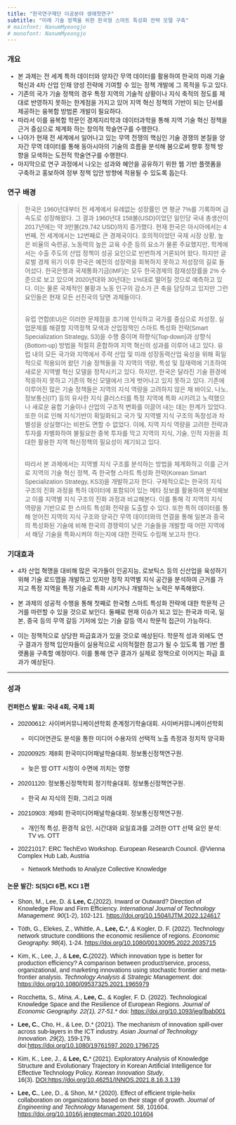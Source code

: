 ```yaml
---
title: "한국연구재단 이공분야 생애첫연구"
subtitle: "미래 기술 정책을 위한 한국형 스마트 특성화 전략 모델 구축"
# mainfont: NanumMyeongjo
# monofont: NanumMyeongjo
---
```


::: {.my-section style="font-family: \"NanumMyeongjo\", sans-serif;"}
### 개요

-   본 과제는 전 세계 특허 데이터와 양자간 무역 데이터를 활용하여 한국의 미래 기술 혁신과 4차 산업 인재 양성 전략에 기여할 수 있는 정책 개발에 그 목적을 두고 있다.
-   기존의 국가 기술 정책의 경우 특정 지역의 기술적 상황이나 지식 축적의 정도를 제대로 반영하지 못하는 한계점을 가지고 있어 지역 혁신 정책의 기반이 되는 단서를 제공하는 융복합 방법론 개발이 필요하다.
-   따라서 이를 융복합 학문인 경제지리학과 데이터과학을 통해 지역 기술 혁신 정책을 근거 중심으로 체계화 하는 창의적 학술연구를 수행한다.
-   나아가 현재 전 세계에서 일어나고 있는 무역 전쟁의 핵심인 기술 경쟁의 본질을 양자간 무역 데이터를 통해 동아시아의 기술의 흐름을 분석해 봄으로써 향후 정책 방향을 모색하는 도전적 학술연구를 수행한다.
-   마지막으로 연구 과정에서 나오는 성과와 혜안을 공유하기 위한 웹 기반 플랫폼을 구축하고 홍보하여 정부 정책 입안 방향에 적용될 수 있도록 돕는다.

### 연구 배경

> 한국은 1960년대부터 전 세계에서 유례없는 성장률인 연 평균 7%를 기록하며 급속도로 성장해왔다. 그 결과 1960년대 158불(USD)이었던 일인당 국내 총생산이 2017년에는 약 3만불(29,742 USD)까지 증가했다. 현재 한국은 아시아에서는 4번째, 전 세계에서는 12번째로 큰 경제국이다. 호의적이었던 국제 시장 상황, 높은 비율의 숙련공, 노동력의 높은 교육 수준 등의 요소가 물론 주요했지만, 학계에서는 수출 주도의 산업 정책이 성공 요인으로 빈번하게 거론되어 왔다. 하지만 글로벌 경제 위기 이후 한국은 예전의 성장력을 회복하지 못하고 저성장의 길로 들어섰다. 한국은행과 국제통화기금(IMF)는 모두 한국경제의 잠재성장률을 2% 수준으로 보고 있으며 2020년대와 30년대는 1%대로 떨어질 것으로 예측하고 있다. 이는 물론 국제적인 불황과 노동 인구의 감소가 큰 축을 담당하고 있지만 그런 요인들은 현재 모든 선진국의 당면 과제들이다.
>
> \
> 유럽 연합(EU)은 이러한 문제점을 조기에 인식하고 국가를 중심으로 저성장, 실업문제를 해결할 지역정책 모색과 산업정책인 스마트 특성화 전략(Smart Specialization Strategy, S3)을 수행 중이며 하향식(Top-down)과 상향식(Bottom-up) 방법을 적절히 혼합하여 지역 혁신의 성과를 이루어 내고 있다. 유럽 내의 모든 국가와 지역에서 주력 산업 및 미래 성장동력산업 육성을 위해 획일적으로 적용되어 왔던 기술 정책들을 각 지역의 역량, 특성 및 잠재력에 기초하여 새로운 지역별 혁신 모델을 정착시키고 있다. 하지만, 한국은 달라진 기술 환경에 적응하지 못하고 기존의 혁신 모델에서 크게 벗어나고 있지 못하고 있다. 기존에 이루어진 많은 기술 정책들은 지역의 지식 역량을 고려하지 않은 채 바이오, 나노, 정보통신(IT) 등의 유사한 지식 클러스터를 특정 지역에 특화 시키려고 노력했으나 새로운 융합 기술이나 산업의 구조적 변화를 이끌어 내는 데는 한계가 있었다. 또한 이로 인해 지식기반이 획일화되고 국가 및 지역별 지식 구조의 독창성과 차별성을 상실했다는 비판도 면할 수 없었다. 이에, 지역 지식 역량을 고려한 전략과 투자를 차별화하여 불필요한 중복 투자를 막고 지역의 지식, 기술, 인적 자원을 최대한 활용한 지역 혁신정책의 필요성이 제기되고 있다.
>
> \
> 따라서 본 과제에서는 지역별 지식 구조를 분석하는 방법을 체계화하고 이를 근거로 지역의 기술 혁신 정책, 즉 한국형 스마트 특성화 전략(Korean Smart Specialization Strategy, KS3)을 개발하고자 한다. 구체적으로는 한국의 지식 구조의 진화 과정을 특허 데이터에 포함되어 있는 메타 정보를 활용하여 분석해보고 이를 지역별 지식 구조의 진화 과정과 비교해본다. 이를 통해 각 지역의 지식 역량을 기반으로 한 스마트 특성화 전략을 도출할 수 있다. 또한 특허 데이터를 통해 얻어진 지역의 지식 구조와 양국간 무역 데이터와의 연결을 통해 일본과 중국의 특성화된 기술에 비해 한국의 경쟁력이 낮은 기술들을 개발할 때 어떤 지역에서 해당 기술을 특화시켜야 하는지에 대한 전략도 수립해 보고자 한다.

### 기대효과

-   4차 산업 혁명을 대비해 많은 국가들이 인공지능, 로보틱스 등의 신산업을 육성하기 위해 기술 로드맵을 개발하고 있지만 정작 지역별 지식 공간을 분석하여 근거를 가지고 특정 지역을 특정 기술로 특화 시키거나 개발하는 노력은 부족해왔다.

-   본 과제의 성공적 수행을 통해 첫째로 한국형 스마트 특성화 전략에 대한 학문적 근거를 마련할 수 있을 것으로 보인다. 둘째로 현재 이슈가 되고 있는 한국과 미국, 일본, 중국 등의 무역 갈등 기저에 있는 기술 갈등 역시 학문적 접근이 가능하다.

-   이는 정책적으로 상당한 파급효과가 있을 것으로 예상된다. 학문적 성과 외에도 연구 결과가 정책 입안자들이 실용적으로 시의적절한 참고가 될 수 있도록 웹 기반 플랫폼을 구축할 예정이다. 이를 통해 연구 결과가 실제로 정책으로 이어지는 파급 효과가 예상된다.

------------------------------------------------------------------------

### 성과

#### 컨퍼런스 발표: 국내 4회, 국제 1회

-   20200612: 사이버커뮤니케이션학회 춘계정기학술대회. 사이버커뮤니케이션학회

    -   미디어연관도 분석을 통한 미디어 수용자의 선택적 노출 측정과 정치적 양극화

-   20200925: 제8회 한국미디어패널학술대회. 정보통신정책연구원.

    -   늦은 밤 OTT 시청이 수면에 끼치는 영향

<!-- -->

-   20201120: 정보통신정책학회 정기학술대회. 정보통신정책연구원.

    -   한국 AI 지식의 진화, 그리고 미래

-   20210903: 제9회 한국미디어패널학술대회. 정보통신정책연구원.

    -   개인적 특성, 환경적 요인, 시간대와 요일효과를 고려한 OTT 선택 요인 분석: TV vs. OTT

-   20221017: ERC TechEvo Workshop. European Research Council. \@Vienna Complex Hub Lab, Austria

    -   Network Methods to Analyze Collective Knowledge

#### 논문 발간: S(S)CI 6편, KCI 1편

-   Shon, M., Lee, D. & **Lee, C.**(2022). Inward or Outward? Direction of Knowledge Flow and Firm Efficiency. *International Journal of Technology Management. 90*(1-2), 102-121. <https://doi.org/10.1504/IJTM.2022.124617>

-   Tóth, G., Elekes, Z., Whittle, A., **Lee, C.**\*, & Kogler, D. F. (2022). Technology network structure conditions the economic resilience of regions. *Economic Geography. 98*(4), 1-24. <https://doi.org/10.1080/00130095.2022.2035715>

-   Kim, K., Lee, J., & **Lee, C.**(2022). Which innovation type is better for production efficiency? A comparison between product/service, process, organizational, and marketing innovations using stochastic frontier and meta-frontier analysis. *Technology Analysis & Strategic Management.* doi: <https://doi.org/10.1080/09537325.2021.1965979>

-   Rocchetta, S.*, Mina, A*., **Lee, C.**, & Kogler, F. D. (2022). Technological Knowledge Space and the Resilience of European Regions. *Journal of Economic Geography. 22(1), 27-51*.\* doi: <https://doi.org/10.1093/jeg/lbab001>

-   **Lee, C.**, Cho, H., & Lee, D.\* (2021). The mechanism of innovation spill-over across sub-layers in the ICT industry. *Asian Journal of Technology Innovation. 29*(2), 159-179. doi:<https://doi.org/10.1080/19761597.2020.1796725>

-   Kim, K., Lee, J., & **Lee, C.**\* (2021). Exploratory Analysis of Knowledge Structure and Evolutionary Trajectory in Korean Artificial Intelligence for Effective Technology Policy. *Korean Innovation Study*, 16(3). [DOI:https://doi.org/10.46251/INNOS.2021.8.16.3.139](https://doi.org/10.46251/INNOS.2021.8.16.3.139)

-   **Lee, C.**, Lee, D., & Shon, M.\* (2020). Effect of efficient triple-helix collaboration on organizations based on their stage of growth. *Journal of Engineering and Technology Management*. *58*, 101604. <https://doi.org/10.1016/j.jengtecman.2020.101604>
:::
